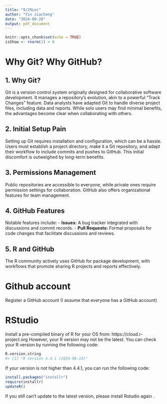 ```yaml
---
title: "9/29Lec"
author: "Yin Jiacheng"
date: "2024-09-28"
output: pdf_document
---
```


```r
knitr::opts_chunk$set(echo = TRUE)
isShow <- rnorm(1) > 0
```

# Why Git? Why GitHub?

## 1. Why Git?
Git is a version control system originally designed for collaborative software development. It manages a repository's evolution, akin to a powerful "Track Changes" feature. Data analysts have adapted Git to handle diverse project files, including data and reports. While solo users may find minimal benefits, the advantages become clear when collaborating with others.

## 2. Initial Setup Pain
Setting up Git requires installation and configuration, which can be a hassle. Users must establish a project directory, make it a Git repository, and adapt their workflow to include commits and pushes to GitHub. This initial discomfort is outweighed by long-term benefits.

## 3. Permissions Management
Public repositories are accessible to everyone, while private ones require permission settings for collaboration. GitHub also offers organizational features for team management.

## 4. GitHub Features
Notable features include:
- **Issues:** A bug tracker integrated with discussions and commit records.
- **Pull Requests:** Formal proposals for code changes that facilitate discussions and reviews.

## 5. R and GitHub
The R community actively uses GitHub for package development, with workflows that promote sharing R projects and reports effectively.

# Github account
Register a GitHub account (I assume that everyone has a GitHub account)

# RStudio
Install a pre-compiled binary of R for your OS from: https://cloud.r-project.org
However, your R version may not be the latest. You can check your R version by running the following code:
```r
R.version.string
#> [1] "R version 4.4.1 (2024-06-14)"
```
If your version is not higher than 4.4.1, you can run the following code:
```r
install.packages("installr")
require(installr)
updateR()
```
If you still can't update to the latest version, please install Rstudio again .






